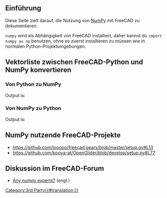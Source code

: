 <languages/>
{{TOCright}}

<span id="Introduction"></span>
==Einführung==

Diese Seite zielt darauf, die Nutzung von [https://numpy.org/ NumPy] mit FreeCAD zu dokumentieren.

<code>numpy</code> wird als Abhängigkeit von FreeCAD installiert, daher kannst du <code>import numpy as np</code> benutzen, ohne es zuerst installieren zu müssen wie in normalen Python-Projektumgebungen.

<span id="Convert_Vector_list_between_FreeCAD_Python_and_NumPy"></span>
==Vektorliste zwischen FreeCAD-Python und NumPy konvertieren==

<span id="From_Python_to_NumPy"></span>
===Von Python zu NumPy===

{{Code|code=
import FreeCAD as App
import numpy as np

vector_list = [App.Vector(1, 0, 0), App.Vector(1, 2, 3), App.Vector(0, 3, 0)]
numpy_array = np.asarray(vector_list)
print(numpy_array)
}}

<div lang="en" dir="ltr" class="mw-content-ltr">
Output is:
</div>

{{Code|lang=text|code=
[[ 1.  0.  0.]
 [ 1.  2.  3.]
 [ 0.  3.  0.]]
}}

<span id="From_NumPy_to_Python"></span>
===Von NumPy zu Python===

{{Code|code=
import FreeCAD as App
import numpy as np

cad_list = [App.Vector(itm) for itm in numpy_array]
print(cad_list)
}}

<div lang="en" dir="ltr" class="mw-content-ltr">
Output is:
</div>

{{Code|lang=text|code=
[Vector (1.0, 0.0, 0.0), Vector (1.0, 2.0, 3.0), Vector (0.0, 3.0, 0.0)]
}}

<span id="FreeCAD_projects_using_NumPy"></span>
==NumPy nutzende FreeCAD-Projekte==

* https://github.com/looooo/freecad.gears/blob/master/setup.py#L13
* https://github.com/booya-at/OpenGlider/blob/develop/setup.py#L77

<span id="FreeCAD_forum_discussion"></span>
==Diskussion im FreeCAD-Forum==

* [https://forum.freecad.org/viewtopic.php?f=22&t=47529 Any numpy experts?] (engl.)


[[Category:3rd Party{{#translation:}}]]
{{clear}}